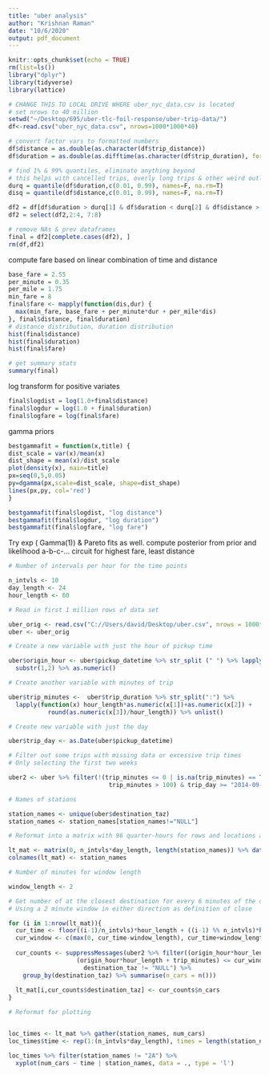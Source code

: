 ```yaml
---
title: "uber analysis"
author: "Krishnan Raman"
date: "10/6/2020"
output: pdf_document
---
```


```r
knitr::opts_chunk$set(echo = TRUE)
rm(list=ls())
library("dplyr")
library(tidyverse)
library(lattice)

# CHANGE THIS TO LOCAL DRIVE WHERE uber_nyc_data.csv is located
# set nrows to 40 million
setwd("~/Desktop/695/uber-tlc-foil-response/uber-trip-data/")
df<-read.csv("uber_nyc_data.csv", nrows=1000*1000*40)

# convert factor vars to formatted numbers
df$distance = as.double(as.character(df$trip_distance))
df$duration = as.double(as.difftime(as.character(df$trip_duration), format = "%H:%M:%S", units = "mins"))

# find 1% & 99% quantiles, eliminate anything beyond
# this helps with cancelled trips, overly long trips & other weird outlier cases
durq = quantile(df$duration,c(0.01, 0.99), names=F, na.rm=T)
disq = quantile(df$distance,c(0.01, 0.99), names=F, na.rm=T)

df2 = df[df$duration > durq[1] & df$duration < durq[2] & df$distance > disq[1] & df$distance < disq[2],]
df2 = select(df2,2:4, 7:8)

# remove NAs & prev dataframes
final = df2[complete.cases(df2), ]
rm(df,df2)
```

compute fare based on linear combination of time and distance

```r

base_fare = 2.55
per_minute = 0.35
per_mile = 1.75
min_fare = 8
final$fare <- mapply(function(dis,dur) {
  max(min_fare, base_fare + per_minute*dur + per_mile*dis)
}, final$distance, final$duration)
# distance distribution, duration distribution
hist(final$distance)
hist(final$duration)
hist(final$fare)

# get summary stats
summary(final)
```
log transform for positive variates
```r
final$logdist = log(1.0+final$distance)
final$logdur = log(1.0 + final$duration)
final$logfare = log(final$fare)
```

gamma priors
```r
bestgammafit = function(x,title) {
dist_scale = var(x)/mean(x)
dist_shape = mean(x)/dist_scale
plot(density(x), main=title)
px=seq(0,5,0.05)
py=dgamma(px,scale=dist_scale, shape=dist_shape)
lines(px,py, col='red')
}

bestgammafit(final$logdist, "log distance")
bestgammafit(final$logdur, "log duration")
bestgammafit(final$logfare, "log fare")
```
Try exp ( Gamma(1)) & Pareto fits as well.
compute posterior from prior and likelihood
a-b-c-... circuit for highest fare, least distance

```r
# Number of intervals per hour for the time points

n_intvls <- 10
day_length <- 24
hour_length <- 60

# Read in first 1 million rows of data set

uber_orig <- read.csv("C://Users/david/Desktop/uber.csv", nrows = 1000*1000, stringsAsFactors = FALSE)
uber <- uber_orig

# Create a new variable with just the hour of pickup time

uber$origin_hour <- uber$pickup_datetime %>% str_split (" ") %>% lapply(function(x) x[2]) %>% unlist() %>% 
  substr(1,2) %>% as.numeric()

# Create another variable with minutes of trip

uber$trip_minutes <-  uber$trip_duration %>% str_split(":") %>% 
  lapply(function(x) hour_length*as.numeric(x[1])+as.numeric(x[2]) + 
           round(as.numeric(x[3])/hour_length)) %>% unlist()

# Create new variable with just the day

uber$trip_day <- as.Date(uber$pickup_datetime)

# Filter out some trips with missing data or excessive trip times
# Only selecting the first two weeks

uber2 <- uber %>% filter(!(trip_minutes <= 0 | is.na(trip_minutes) == TRUE | 
                            trip_minutes > 100) & trip_day >= "2014-09-01" & trip_day <= "2014-09-15")

# Names of stations 

station_names <- unique(uber$destination_taz)
station_names <- station_names[station_names!="NULL"]

# Reformat into a matrix with 96 quarter-hours for rows and locations as columns

lt_mat <- matrix(0, n_intvls*day_length, length(station_names)) %>% data.frame()
colnames(lt_mat) <- station_names

# Number of minutes for window length

window_length <- 2

# Get number of at the closest destination for every 6 minutes of the day
# Using a 2 minute window in either direction as definition of close

for (i in 1:nrow(lt_mat)){
  cur_time <- floor((i-1)/n_intvls)*hour_length + ((i-1) %% n_intvls)*hour_length/n_intvls
  cur_window <- c(max(0, cur_time-window_length), cur_time+window_length)
  
  cur_counts <- suppressMessages(uber2 %>% filter((origin_hour*hour_length + trip_minutes) >= cur_window[1] &
                   (origin_hour*hour_length + trip_minutes) <= cur_window[2] &
                     destination_taz != "NULL") %>% 
    group_by(destination_taz) %>% summarise(n_cars = n()))
    
  lt_mat[i,cur_counts$destination_taz] <- cur_counts$n_cars
}

# Reformat for plotting


loc_times <- lt_mat %>% gather(station_names, num_cars)
loc_times$time <- rep(1:(n_intvls*day_length), times = length(station_names))

loc_times %>% filter(station_names != "2A") %>% 
  xyplot(num_cars ~ time | station_names, data = ., type = 'l')
```


